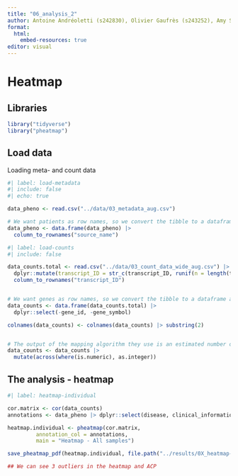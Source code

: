```yaml
---
title: "06_analysis_2"
author: Antoine Andréoletti (s242830), Olivier Gaufrès (s243252), Amy Surry (s201902), Lea Skytthe (s203531), Trine Søgaard (s204655)
format:
  html:
    embed-resources: true
editor: visual
---
```


# Heatmap

## Libraries

```r
library("tidyverse") 
library("pheatmap")

```

## Load data

Loading meta- and count data

```r
#| label: load-metadata
#| include: false
#| echo: true

data_pheno <- read.csv("../data/03_metadata_aug.csv")

# We want patients as row names, so we convert the tibble to a dataframe and names the rows
data_pheno <- data.frame(data_pheno) |> 
  column_to_rownames("source_name")
```

```r
#| label: load-counts
#| include: false

data_counts.total <- read.csv("../data/03_count_data_wide_aug.csv") |>
  dplyr::mutate(transcript_ID = str_c(transcript_ID, runif(n = length(transcript_ID)))) |> 
  column_to_rownames("transcript_ID")


# We want genes as row names, so we convert the tibble to a dataframe and names the rows
data_counts <- data.frame(data_counts.total) |>
  dplyr::select(-gene_id, -gene_symbol)

colnames(data_counts) <- colnames(data_counts) |> substring(2)


# The output of the mapping algorithm they use is an estimated number of reads mapped to each gene. It is a float while we need an integer. We will then convert it.
data_counts <- data_counts |> 
  mutate(across(where(is.numeric), as.integer))
```

## The analysis - heatmap

```r
#| label: heatmap-individual

cor.matrix <- cor(data_counts)
annotations <- data_pheno |> dplyr::select(disease, clinical_information)

heatmap.individual <- pheatmap(cor.matrix, 
         annotation_col = annotations,
         main = "Heatmap - All samples")

save_pheatmap_pdf(heatmap.individual, file.path("../results/0X_heatmap-all-samples.pdf"))

## We can see 3 outliers in the heatmap and ACP
```
